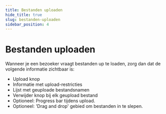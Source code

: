 ```yaml
---
title: Bestanden uploaden
hide_title: true
slug: bestanden-uploaden
sidebar_position: 4
---
```



# Bestanden uploaden

<Alert kind="warning" content="Let op: dit patroon is nog in ontwikkeling." />

<ComponentExample>
  <FileInputField
    label="Upload uw document"
    helperText="Het bestand dient in PDF formaat te zijn en mag maximaal 3 mb groot zijn."
  />
</ComponentExample>

<p>Wanneer je een bezoeker vraagt bestanden up te loaden, zorg dan dat de volgende informatie zichtbaar is:</p>

- Upload knop
- Informatie met upload-restricties
- Lijst met geuploade bestandsnamen
- Verwijder knop bij elk geupload bestand
- Optioneel: Progress bar tijdens upload.
- Optioneel: 'Drag and drop' gebied om bestanden in te slepen.
